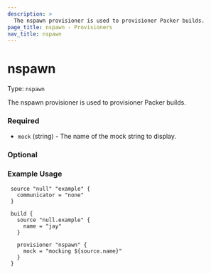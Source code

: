 ```yaml
---
description: >
  The nspawn provisioner is used to provisioner Packer builds.
page_title: nspawn - Provisioners
nav_title: nspawn
---
```


# nspawn

Type: `nspawn`

<!--
  Include a short description about the provisioner. This is a good place
  to call out what the provisioner does, and any additional text that might
  be helpful to a user. See https://www.packer.io/docs/provisioners/null
-->

The nspawn provisioner is used to provisioner Packer builds.


<!-- Provisioner Configuration Fields -->

### Required

- `mock` (string) - The name of the mock string to display.


<!--
  Optional Configuration Fields

  Configuration options that are not required or have reasonable defaults
  should be listed under the optionals section. Defaults values should be
  noted in the description of the field
-->

### Optional


<!--
  A basic example on the usage of the provisioner. Multiple examples
  can be provided to highlight various configurations.

-->
### Example Usage


```hcl
 source "null" "example" {
   communicator = "none"
 }

 build {
   source "null.example" {
     name = "jay"
   }

   provisioner "nspawn" {
     mock = "mocking ${source.name}"
   }
 }
```

